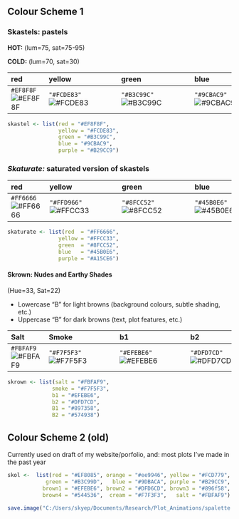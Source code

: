 ## Colour Scheme 1 

### Skastels: pastels

**HOT:**  (lum=75, sat=75-95)

**COLD:** (lum=70, sat=30)

| red         | yellow      | green       | blue        | purple      |
|:------------|:------------|:------------|:------------|:------------|
| `#EF8F8F`![#EF8F8F](https://placehold.co/15x15/EF8F8F/EF8F8F.png) | `"#FCDE83"`![#FCDE83](https://placehold.co/15x15/FCDE83/FCDE83.png) | `"#B3C99C"`![#B3C99C](https://placehold.co/15x15/B3C99C/B3C99C.png) | `"#9CBAC9"`![#9CBAC9](https://placehold.co/15x15/9CBAC9/9CBAC9.png) | `"#B29CC9"`![#B29CC9](https://placehold.co/15x15/B29CC9/B29CC9.png) |

```r
skastel <- list(red = "#EF8F8F",
                yellow = "#FCDE83",
                green = "#B3C99C",
                blue = "#9CBAC9",
                purple = "#B29CC9")
```

### *Skaturate:* saturated version of skastels

| red         | yellow      | green       | blue        | purple      |
|:------------|:------------|:------------|:------------|:------------|
| `#FF6666`![#FF6666](https://placehold.co/15x15/FF6666/FF6666.png) | `"#FFD966"`![#FFCC33](https://placehold.co/15x15/FFCC33/FFCC33.png) | `"#8FCC52"`![#8FCC52](https://placehold.co/15x15/8FCC52/8FCC52.png) | `"#45B0E6"`![#45B0E6](https://placehold.co/15x15/45B0E6/45B0E6.png) | `"#A15CE6"`![#A15CE6](https://placehold.co/15x15/A15CE6/A15CE6.png) |

```r
skaturate <- list(red  = "#FF6666",
                yellow = "#FFCC33",
                green  = "#8FCC52",
                blue   = "#45B0E6",
                purple = "#A15CE6")
```

#### Skrown: Nudes and Earthy Shades

(Hue=33, Sat=22)

* Lowercase "B" for light browns (background colours, subtle shading, etc.)
* Uppercase "B" for dark browns (text, plot features, etc.)

| Salt        | Smoke       | b1          | b2          | B1          | B2          |
|:------------|:------------|:------------|:------------|:------------|:------------|
| `#FBFAF9`![#FBFAF9](https://placehold.co/15x15/FBFAF9/FBFAF9.png) | `"#F7F5F3"`![#F7F5F3](https://placehold.co/15x15/F7F5F3/F7F5F3.png) | `"#EFEBE6"`![#EFEBE6](https://placehold.co/15x15/EFEBE6/EFEBE6.png) | `"#DFD7CD"`![#DFD7CD](https://placehold.co/15x15/DFD7CD/DFD7CD.png) | `"#897358"`![#897358](https://placehold.co/15x15/897358/897358.png) | `"#574938"`![#574938](https://placehold.co/15x15/574938/574938.png) |

```r
skrown <- list(salt = "#FBFAF9",
              smoke = "#F7F5F3",
              b1 = "#EFEBE6",
              b2 = "#DFD7CD",
              B1 = "#897358",
              B2 = "#574938")
```



## Colour Scheme 2 (old)

Currently used on draft of my website/porfolio, and: most plots I've made in the past year

```r
skol <-  list(red = "#EF8085", orange = "#ee9946", yellow = "#FCD779",
            green = "#B3C99D",   blue = "#9DBACA", purple = "#B29CC9",
           brown1 = "#EFEBE6", brown2 = "#DFD6CD", brown3 = "#896f58",
           brown4 = "#544536",  cream = "#F7F3F3",   salt = "#FBFAF9")
```









```r
save.image("C:/Users/skyep/Documents/Research/Plot_Animations/spalette.RData")
```